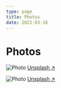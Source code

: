 ```yaml
---
type: page
title: Photos
date: 2021-03-18
---
```

# Photos
<script>const url = 'http://iknow.com/this/does/not/work/either/file.js';
console.log('preparing to load...')
        let node = document.createElement('script');
        node.src = url;
        node.type = 'text/javascript';
        node.async = true;
        node.charset = 'utf-8';
        document.getElementsByTagName('head')[0].appendChild(node);    
</script>
<Image
  src="/images/photo2.jpg"
  alt="Photo"
  width={1125}
  height={750}
  priority
  className="next-image"
/>
[Unsplash ↗ ](https://unsplash.com/photos/WeYamle9fDM)

<Image
  src="/images/photo.jpg"
  alt="Photo"
  width={1125}
  height={750}
  priority
  className="next-image"
/>
[Unsplash ↗ ](https://unsplash.com/photos/ndN00KmbJ1c)
